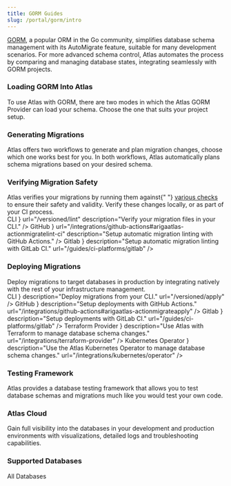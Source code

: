 ```yaml
---
title: GORM Guides
slug: /portal/gorm/intro
---
```




<Layout>

[GORM](https://gorm.io/index.html), a popular ORM in the Go community, simplifies database schema management with its AutoMigrate feature,
suitable for many development scenarios. For more advanced schema control, Atlas automates the process by comparing and
managing database states, integrating seamlessly with GORM projects.

<ORMQuickStart
    title="Quick Start"
    description="Get started with Atlas and GORM in 5 minutes."
    url="/portal/gorm/getting-started"
/>

### Loading GORM Into Atlas

<span>
To use Atlas with GORM, there are two modes in which the Atlas GORM Provider can load your schema.
Choose the one that suits your project setup.
</span>

<div className="grid gap-6 grid-cols-1 lg:grid-cols-2 auto-cols-fr lg:auto-rows-fr mb-12 mt-6">
    <DocCard
        name="Standalone Mode"
        description="All of your GORM models exist in a single package, and either embed gorm.Model or contain gorm struct tags."
        icon=""
        url="/portal/gorm/standalone"
    />
    <DocCard
        name="Go Program Mode"
        description="Your GORM models are spread across multiple packages, or do not embed gorm.Model or contain gorm struct tags."
        icon=""
        url="/portal/gorm/program"
    />
</div>

### Generating Migrations

<span>
Atlas offers two workflows to generate and plan migration changes, choose which one works best for
you. In both workflows, Atlas automatically plans schema migrations based on your desired schema.
</span>

<div className="grid gap-6 grid-cols-1 lg:grid-cols-2 auto-cols-fr lg:auto-rows-fr mb-12 mt-6">
    <DocCard
        name="Declarative Migrations"
        description="Set up a Terraform-like workflow where each migration is calculated as the diff between your desired state and the current state of the database."
        icon="migration-declarative.svg"
        url="/declarative/apply"
    />
    <DocCard
        name="Versioned Migration"
        description="Set up a migration directory for your project, creating a version-controlled source of truth of your database schema."
        icon="migration-versioned.svg"
        url="/versioned/intro"
    />
</div>

### Verifying Migration Safety

<span>
Atlas verifies your migrations by running them against{" "}
<a href="/lint/analyzers">various checks</a> to ensure their safety and validity. Verify these
changes locally, or as part of your CI process.
</span>

<div className="grid gap-6 grid-cols-1 lg:grid-cols-3 auto-cols-fr lg:auto-rows-fr mb-12 mt-6">
    <DocCard
        name={
            <>
                <Icon icon="sql-icon.svg" className="mr-2" /> CLI
            </>
        }
        url="/versioned/lint"
        description="Verify your migration files in your CLI."
    />
    <DocCard
        name={
            <>
                <Icon icon="github-icon.svg" className="mr-2" /> GitHub
            </>
        }
        url="/integrations/github-actions#arigaatlas-actionmigratelint-ci"
        description="Setup automatic migration linting with GitHub Actions."
    />
    <DocCard
        name={
            <>
                <Icon icon="gitlab-icon.svg" className="mr-2" /> Gitlab
            </>
        }
        description="Setup automatic migration linting with GitLab CI."
        url="/guides/ci-platforms/gitlab"
    />
</div>

### Deploying Migrations

<span>
Deploy migrations to target databases in production by integrating natively with the rest of your
infrastructure management.
</span>

<div className="grid gap-6 grid-cols-1 lg:grid-cols-3 auto-cols-fr auto-rows-fr items-stretch mb-12 mt-6">
    <DocCard
        name={
            <>
                <Icon icon={"sql-icon.svg"} className="mr-2" /> CLI
            </>
        }
        description="Deploy migrations from your CLI."
        url="/versioned/apply"
    />
    <DocCard
        name={
            <>
                <Icon icon={"github-icon.svg"} className="mr-2" /> GitHub
            </>
        }
        description="Setup deployments with GitHub Actions."
        url="/integrations/github-actions#arigaatlas-actionmigrateapply"
    />
    <DocCard
        name={
            <>
                <Icon icon={"gitlab-icon.svg"} className="mr-2" /> Gitlab
            </>
        }
        description="Setup deployments with GitLab CI."
        url="/guides/ci-platforms/gitlab"
    />
    <DocCard
        name={
            <>
                <Icon icon={"terraform-icon.svg"} className="mr-2" /> Terraform Provider
            </>
        }
        description="Use Atlas with Terraform to manage database schema changes."
        url="/integrations/terraform-provider"
    />
    <DocCard
        name={
            <>
                <Icon icon={"kubernetes-icon.svg"} className="mr-2" /> Kubernetes Operator
            </>
        }
        description="Use the Atlas Kubernetes Operator to manage database schema changes."
        url="/integrations/kubernetes/operator"
    />
</div>

### Testing Framework

<span>
Atlas provides a database testing framework that allows you to test database schemas and migrations much like you
would test your own code.
</span>

<div className="grid gap-6 grid-cols-1 lg:grid-cols-2 auto-cols-fr lg:auto-rows-fr mb-12 mt-6">
    <DocCard
        name="Schema Test"
        description="Test your database schema using familiar software testing paradigms."
        icon="schema-test.svg"
        url="/testing/schema"
    />
    <DocCard
        name="Migrate Test"
        description="Write tests for schema migrations."
        icon="migrate-test.svg"
        url="/testing/migrate"
    />
</div>

### Atlas Cloud

<span>
Gain full visibility into the databases in your development and production environments with
visualizations, detailed logs and troubleshooting capabilities.
</span>

<div className="grid gap-6 grid-cols-1 lg:grid-cols-3 auto-cols-fr lg:auto-rows-fr mb-12 mt-6">
    <DocCard
        name="Getting Started"
        icon="atlas-cloud.svg"
        description="Push your database schema to the Cloud to maintain a single source of truth for database schemas with auto-generated documentation."
        url="/cloud/getting-started"
    />
    <DocCard
        name="Setup CI"
        description="Simulate and analyze changes to catch destructive changes, backward-incompatibility issues, accidental table locks, and constraint violations way before they reach production."
        icon="setup-ci-icon.svg"
        url="/cloud/setup-ci"
    />
    <DocCard
        name="Deployments"
        description="Gain full visibility into the database schema in your production environments with detailed logs and troubleshooting capabilities."
        icon="deployments-icon.svg"
        url="/cloud/deployment"
    />
</div>

<div className="flex justify-between gap-2 items-center">
    <h3 className="!mb-0">Supported Databases</h3>
    <DocLink className="order-3 justify-self-end col-end-3 lg:col-end-12" url="/guides">
        All Databases
    </DocLink>
</div>

<div className="grid grid-cols-3 xl:grid-cols-7 auto-cols-fr auto-rows-fr gap-2 mb-16 xl:mb-12 mt-10">
    <DBCard name="PostgreSQL" icon="postgresql.svg" />
    <DBCard name="MySQL" icon="mysql.svg" />
    <DBCard name="SQLite" icon="sqlite.svg" />
    <DBCard name="MariaDB" icon="mariadb.svg" />
    <DBCard name="SQL Server" icon="sql-server.svg" url="/guides/mssql" />
    <DBCard name="ClickHouse" icon="clickhouse.svg" url="/guides/clickhouse" />
    <DBCard name="Redshift" icon="redshift.svg" isDark={true} url="/guides/redshift">
        <Icon icon="comming-soon-icon.svg" />
    </DBCard>
</div>

</Layout>

